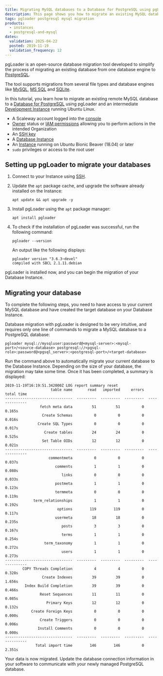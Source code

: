 ```yaml
---
title: Migrating MySQL databases to a Database for PostgreSQL using pgLoader
description: This page shows you how to migrate an existing MySQL database to a managed PostgreSQL database using pgLoader
tags: pgloader postgresql mysql migration
products:
  - instances
  - postgresql-and-mysql
dates:
  validation: 2025-04-22
  posted: 2019-11-19
  validation_frequency: 12
---
```



pgLoader is an open-source database migration tool developed to simplify the process of migrating an existing database from one database engine to [PostgreSQL](https://www.postgresql.org/).

The tool supports migrations from several file types and database engines like [MySQL](https://www.mysql.com/), [MS SQL](https://www.microsoft.com/en-us/sql-server/sql-server-2019) and [SQLite](https://www.sqlite.org/index.html).

In this tutorial, you learn how to migrate an existing remote MySQL database to a [Database for PostgreSQL](https://www.scaleway.com/en/database/) using pgLoader and an intermediate [Development Instance](https://www.scaleway.com/en/cost-optimized-instances/) running Ubuntu Linux.

<Requirements />

- A Scaleway account logged into the [console](https://console.scaleway.com)
- [Owner](/iam/concepts/#owner) status or [IAM permissions](/iam/concepts/#permission) allowing you to perform actions in the intended Organization
- An [SSH key](/organizations-and-projects/how-to/create-ssh-key/)
- A [Database Instance](https://www.scaleway.com/en/database/)
- An [Instance](/instances/how-to/create-an-instance/) running on Ubuntu Bionic Beaver (18.04) or later
- `sudo` privileges or access to the root user

## Setting up pgLoader to migrate your databases

1. Connect to your Instance using [SSH](/instances/how-to/connect-to-instance/).
2. Update the `apt` package cache, and upgrade the software already installed on the Instance:
    ```
    apt update && apt upgrade -y
    ```
3. Install pgLoader using the `apt` package manager:
    ```
    apt install pgloader
    ```
4. To check if the installation of pgLoader was successful, run the following command:
    ```
    pgloader --version
    ```

    An output like the following displays:

    ```
    pgloader version "3.6.3~devel"
    compiled with SBCL 2.1.11.debian
    ```

pgLoader is installed now, and you can begin the migration of your Database Instance.

## Migrating your database

<Message type="note">
  To complete the following steps, you need to have access to your current MySQL database and have created the target database on your Database Instance.
</Message>

Database migration with pgLoader is designed to be very intuitive, and requires only one line of commands to migrate a MySQL database to a PostgreSQL database:

```
pgloader mysql://mysqluser:password@<mysql-server>:<mysql-port>/<source-database> postgresql://<pgsql-role>:password@<pgsql_server>:<postgresql-port>/<target-database>
```

Run the command above to automatically migrate your current database to the Database Instance. Depending on the size of your database, the migration may take some time. Once it has been completed, a summary is displayed:

```
2019-11-19T16:19:51.342000Z LOG report summary reset
                     table name       read   imported     errors      total time
-------------------------------  ---------  ---------  ---------  --------------
                fetch meta data         51         51          0          0.165s
                 Create Schemas          0          0          0          0.016s
               Create SQL Types          0          0          0          0.017s
                  Create tables         24         24          0          0.525s
                 Set Table OIDs         12         12          0          0.021s
-------------------------------  ---------  ---------  ---------  --------------
                    commentmeta          0          0          0          0.037s
                       comments          1          1          0          0.080s
                          links          0          0          0          0.033s
                       postmeta          1          1          0          0.123s
                       termmeta          0          0          0          0.119s
             term_relationships          1          1          0          0.192s
                        options        119        119          0          0.117s
                       usermeta         18         18          0          0.235s
                          posts          3          3          0          0.167s
                          terms          1          1          0          0.254s
                  term_taxonomy          1          1          0          0.272s
                          users          1          1          0          0.273s
-------------------------------  ---------  ---------  ---------  --------------
        COPY Threads Completion          4          4          0          0.328s
                 Create Indexes         39         39          0          1.656s
         Index Build Completion         39         39          0          0.466s
                Reset Sequences         11         11          0          0.085s
                   Primary Keys         12         12          0          0.132s
            Create Foreign Keys          0          0          0          0.000s
                Create Triggers          0          0          0          0.006s
               Install Comments          0          0          0          0.000s
-------------------------------  ---------  ---------  ---------  --------------
              Total import time        146        146          0          2.351s
```

Your data is now migrated. Update the database connection information in your software to communicate with your newly managed PostgreSQL database.